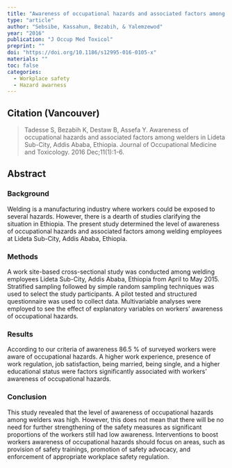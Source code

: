 ```yaml
---
title: "Awareness of occupational hazards and associated factors among welders in Lideta Sub-City, Addis Ababa, Ethiopia."
type: "article"
author: "Sebsibe, Kassahun, Bezabih, & Yalemzewod"
year: "2016"
publication: "J Occup Med Toxicol"
preprint: ""
doi: "https://doi.org/10.1186/s12995-016-0105-x"
materials: ""
toc: false
categories:
  - Workplace safety
  - Hazard awarness
---
```


## Citation (Vancouver)

> Tadesse S, Bezabih K, Destaw B, Assefa Y. Awareness of occupational hazards and associated factors among welders in Lideta Sub-City, Addis Ababa, Ethiopia. Journal of Occupational Medicine and Toxicology. 2016 Dec;11(1):1-6.

## Abstract

### Background

Welding is a manufacturing industry where workers could be exposed to several hazards. However, there is a dearth of studies clarifying the situation in Ethiopia. The present study determined the level of awareness of occupational hazards and associated factors among welding employees at Lideta Sub-City, Addis Ababa, Ethiopia.

### Methods

A work site-based cross-sectional study was conducted among welding employees Lideta Sub-City, Addis Ababa, Ethiopia from April to May 2015. Stratified sampling followed by simple random sampling techniques was used to select the study participants. A pilot tested and structured questionnaire was used to collect data. Multivariable analyses were employed to see the effect of explanatory variables on workers' awareness of occupational hazards.

### Results

According to our criteria of awareness 86.5 % of surveyed workers were aware of occupational hazards. A higher work experience, presence of work regulation, job satisfaction, being married, being single, and a higher educational status were factors significantly associated with workers' awareness of occupational hazards.

### Conclusion

This study revealed that the level of awareness of occupational hazards among welders was high. However, this does not mean that there will be no need for further strengthening of the safety measures as significant proportions of the workers still had low awareness. Interventions to boost workers awareness of occupational hazards should focus on areas, such as provision of safety trainings, promotion of safety advocacy, and enforcement of appropriate workplace safety regulation.
